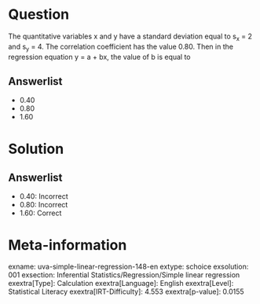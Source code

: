 Question
========

The quantitative variables x and y have a standard deviation equal to s~x~ = 2 and s~y~ = 4. The correlation coefficient has the value 0.80. Then in the regression equation y = a + bx, the value of b is equal to

Answerlist
----------

* 0.40
* 0.80
* 1.60

Solution
========

Answerlist
----------

* 0.40: Incorrect
* 0.80: Incorrect
* 1.60: Correct

Meta-information
================
exname: uva-simple-linear-regression-148-en
extype: schoice
exsolution: 001
exsection: Inferential Statistics/Regression/Simple linear regression
exextra[Type]: Calculation
exextra[Language]: English
exextra[Level]: Statistical Literacy
exextra[IRT-Difficulty]: 4.553
exextra[p-value]: 0.0155
